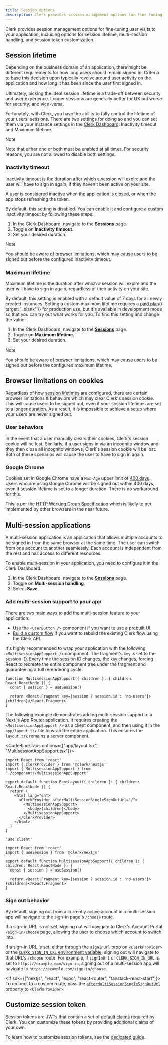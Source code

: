```yaml
---
title: Session options
description: Clerk provides session management options for fine-tuning user visits to your application.
---
```


Clerk provides session management options for fine-tuning user visits to your application, including options for session lifetime, multi-session handling, and session token customization.

## Session lifetime

Depending on the business domain of an application, there might be different requirements for how long users should remain signed in. Criteria to base this decision upon typically revolve around user activity on the application and how long it has been since the user first signed in.

Ultimately, picking the ideal session lifetime is a trade-off between security and user experience. Longer sessions are generally better for UX but worse for security; and vice-versa.

Fortunately, with Clerk, you have the ability to fully control the lifetime of your users' sessions. There are two settings for doing so and you can set them via your instance settings in the [Clerk Dashboard](https://dashboard.clerk.com/): Inactivity timeout and Maximum lifetime.

> [!NOTE]
> Note that either one or both must be enabled at all times. For security reasons, you are not allowed to disable both settings.

### Inactivity timeout

<Include src="_partials/feature-not-free-callout" />

Inactivity timeout is the duration after which a session will expire and the user will have to sign in again, if they haven't been active on your site.

A user is considered inactive when the application is closed, or when the app stops refreshing the token.

By default, this setting is disabled. You can enable it and configure a custom inactivity timeout by following these steps:

1. In the Clerk Dashboard, navigate to the [**Sessions**](https://dashboard.clerk.com/last-active?path=sessions) page.
1. Toggle on **Inactivity timeout**.
1. Set your desired duration.

> [!NOTE]
> You should be aware of [browser limitations](#browser-limitations-on-cookies), which may cause users to be signed out before the configured inactivity timeout.

### Maximum lifetime

Maximum lifetime is the duration after which a session will expire and the user will have to sign in again, regardless of their activity on your site.

By default, this setting is enabled with a default value of 7 days for all newly created instances. Setting a custom maximum lifetime requires a [paid plan](/pricing){{ target: '_blank' }} for production use, but it's available in development mode so that you can try out what works for you. To find this setting and change the value:

1. In the Clerk Dashboard, navigate to the [**Sessions**](https://dashboard.clerk.com/last-active?path=sessions) page.
1. Toggle on **Maximum lifetime**.
1. Set your desired duration.

> [!NOTE]
> You should be aware of [browser limitations](#browser-limitations-on-cookies), which may cause users to be signed out before the configured maximum lifetime.

## Browser limitations on cookies

Regardless of how [session lifetimes](#session-lifetime) are configured, there are certain browser limitations & behaviors which may clear Clerk's session cookie. This will cause users to be signed out, even if your session lifetimes are set to a longer duration. As a result, it is impossible to achieve a setup where your users are never signed out.

### User behaviors

In the event that a user manually clears their cookies, Clerk's session cookie will be lost. Similarly, if a user signs in via an incognito window and they then close all incognito windows, Clerk's session cookie will be lost. Both of these scenarios will cause the user to have to sign in again.

### Google Chrome

Cookies set in Google Chrome have a `Max-Age` upper limit of [400 days](https://developer.chrome.com/blog/cookie-max-age-expires). Users who are using Google Chrome will be signed out within 400 days, even if session lifetime is set to a longer duration. There is no workaround for this.

This is per the [HTTP Working Group Specification](https://httpwg.org/http-extensions/draft-ietf-httpbis-rfc6265bis.html#section-5.5) which is likely to get implemented by other browsers in the near future.

## Multi-session applications

A multi-session application is an application that allows multiple accounts to be signed in from the same browser at the same time. The user can switch from one account to another seamlessly. Each account is independent from the rest and has access to different resources.

To enable multi-session in your application, you need to configure it in the Clerk Dashboard.

1. In the Clerk Dashboard, navigate to the [**Sessions**](https://dashboard.clerk.com/last-active?path=sessions) page.
1. Toggle on **Multi-session handling**.
1. Select **Save**.

### Add multi-session support to your app

There are two main ways to add the multi-session feature to your application:

- Use the [`<UserButton />`](/docs/components/user/user-button) component if you want to use a prebuilt UI.
- [Build a custom flow](/docs/custom-flows/multi-session-applications) if you want to rebuild the existing Clerk flow using the Clerk API.

It's highly recommended to wrap your application with the following `<MultisessionAppSupport />` component. The fragment's `key` is set to the session ID. Every time the session ID changes, the `key` changes, forcing React to recreate the entire component tree under the fragment and guaranteeing a full rerendering cycle.

```tsx
function MultisessionAppSupport({ children }: { children: React.ReactNode }) {
  const { session } = useSession()

  return <React.Fragment key={session ? session.id : 'no-users'}>{children}</React.Fragment>
}
```

The following example demonstrates adding multi-session support to a Next.js App Router application. It requires creating the `<MultisessionAppSupport />` as a client component, and then using it in the `app/layout.tsx` file to wrap the entire application. This ensures the `layout.tsx` remains a server component.

<CodeBlockTabs options={["app/layout.tsx", "MultisessionAppSupport.tsx"]}>
  ```tsx {{ filename: 'app/layout.tsx' }}
  import React from 'react'
  import { ClerkProvider } from '@clerk/nextjs'
  import { MultisessionAppSupport } from './components/MultisessionAppSupport'

  export default function RootLayout({ children }: { children: React.ReactNode }) {
    return (
      <html lang="en">
        <ClerkProvider afterMultiSessionSingleSignOutUrl="/">
          <MultisessionAppSupport>
            <body>{children}</body>
          </MultisessionAppSupport>
        </ClerkProvider>
      </html>
    )
  }
  ```

  ```tsx {{ filename: 'app/components/MultisessionAppSupport.tsx' }}
  'use client'

  import React from 'react'
  import { useSession } from '@clerk/nextjs'

  export default function MultisessionAppSupport({ children }: { children: React.ReactNode }) {
    const { session } = useSession()

    return <React.Fragment key={session ? session.id : 'no-users'}>{children}</React.Fragment>
  }
  ```
</CodeBlockTabs>

### Sign out behavior

By default, signing out from a currently active account in a multi-session app will navigate to the sign-in page's `/choose` route.

If a sign-in URL is not set, signing out will navigate to Clerk's Account Portal `/sign-in/choose` page, allowing the user to choose which account to switch into.

If a sign-in URL is set, either through the [`signInUrl`](/docs/components/clerk-provider) prop on `<ClerkProvider>` or the [`CLERK_SIGN_IN_URL` environment variable](/docs/deployments/clerk-environment-variables#sign-in-and-sign-up-redirects), signing out will navigate to that URL's `/choose` route. For example, if `signInUrl` or `CLERK_SIGN_IN_URL` is set to `https://example.com/sign-in`, signing out of a multi-session app will navigate to `https://example.com/sign-in/choose`.

<If sdk={["nextjs", "react", "expo", "react-router", "tanstack-react-start"]}>
  To redirect to a custom route, pass the [`afterMultiSessionSingleSignOutUrl`](/docs/components/clerk-provider#properties) property to `<ClerkProvider>`.
</If>

## Customize session token

Session tokens are JWTs that contain a set of [default claims](/docs/backend-requests/resources/session-tokens) required by Clerk. You can customize these tokens by providing additional claims of your own.

To learn how to customize session tokens, see the [dedicated guide](/docs/guides/configure/session-token).
